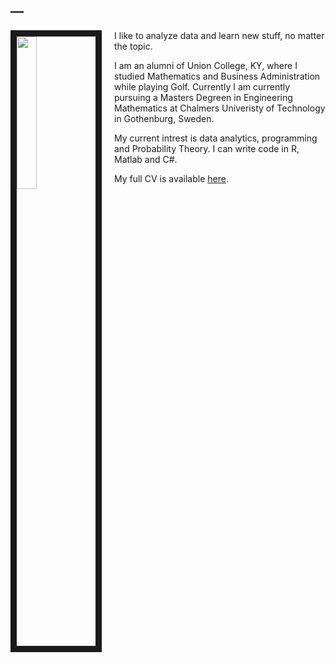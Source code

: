 ---
---

<link rel="stylesheet" href="styles.css" type="text/css">

<img src="fig/profil_bild.jpg" style="width:25%; border:10px solid; margin-right: 20px" align="left">



I like to analyze data and learn new stuff, no matter the topic.

I am an alumni of Union College, KY, where I studied Mathematics and Business Administration while playing Golf. Currently I am currently pursuing a Masters Degreen in Engineering Mathematics at Chalmers Univeristy of Technology in Gothenburg, Sweden. 

My current intrest is data analytics, programming and Probability Theory. I can write code in R, Matlab and C#.





My full CV is available [here](Files//Eriks_CV-6.pdf).